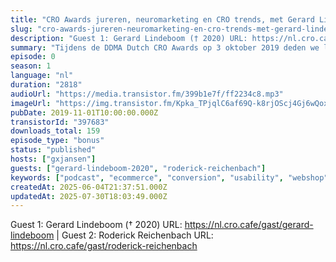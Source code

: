 ```yaml
---
title: "CRO Awards jureren, neuromarketing en CRO trends, met Gerard Lindeboom (Adobe) en Roderick Reichenbach (Braingineers)"
slug: "cro-awards-jureren-neuromarketing-en-cro-trends-met-gerard-lindeboom-adobe-en-roderick-reichenbach-braingineers"
description: "Guest 1: Gerard Lindeboom († 2020) URL: https://nl.cro.cafe/gast/gerard-lindeboom | Guest 2: Roderick Reichenbach URL: https://nl.cro.cafe/gast/roderick-reichenbach"
summary: "Tijdens de DDMA Dutch CRO Awards op 3 oktober 2019 deden we live verslag vanaf het event.\r\n\r\nIn deze clip praten we met Gerard Lindeboom van Adobe en Roderick Reichenbach van Braingineers."
episode: 0
season: 1
language: "nl"
duration: "2818"
audioUrl: "https://media.transistor.fm/399b1e7f/ff2234c8.mp3"
imageUrl: "https://img.transistor.fm/Kpka_TPjqlC6af69Q-k8rjOScj4Gj6wQox8SPdvZefw/rs:fill:0:0:1/w:1400/h:1400/q:60/mb:500000/aHR0cHM6Ly9pbWct/dXBsb2FkLXByb2R1/Y3Rpb24udHJhbnNp/c3Rvci5mbS8wNzM4/NWZmNDJhMGUyOTJk/ZDk2MGVhYThjNTAz/NWE1Ni5qcGVn.webp"
pubDate: 2019-11-01T10:00:00.000Z
transistorId: "397683"
downloads_total: 159
episode_type: "bonus"
status: "published"
hosts: ["gxjansen"]
guests: ["gerard-lindeboom-2020", "roderick-reichenbach"]
keywords: ["podcast", "ecommerce", "conversion", "usability", "webshop", "english"]
createdAt: 2025-06-04T21:37:51.000Z
updatedAt: 2025-07-30T18:03:49.000Z
---
```


Guest 1: Gerard Lindeboom († 2020) URL: https://nl.cro.cafe/gast/gerard-lindeboom | Guest 2: Roderick Reichenbach URL: https://nl.cro.cafe/gast/roderick-reichenbach
